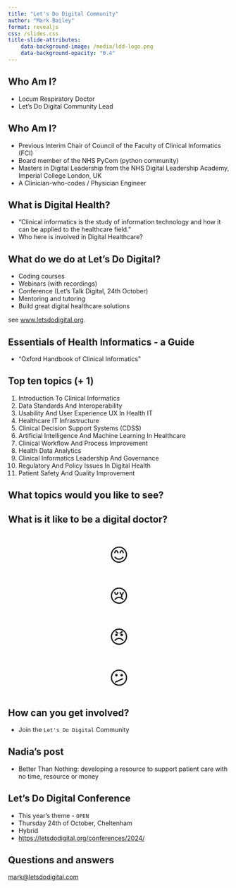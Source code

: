 ```yaml
---
title: "Let's Do Digital Community"
author: "Mark Bailey"
format: revealjs
css: /slides.css
title-slide-attributes:
    data-background-image: /media/ldd-logo.png
    data-background-opacity: "0.4"
---
```


## Who Am I? {background-image="/media/man-on-beach.jpg" background-opacity="0.2"}

* Locum Respiratory Doctor
* Let's Do Digital Community Lead


## Who Am I? {background-image="/media/man-on-beach.jpg" background-opacity="0.2"}

* Previous Interim Chair of Council of the Faculty of Clinical Informatics (FCI)
* Board member of the NHS PyCom (python community)
* Masters in Digital Leadership from the NHS Digital Leadership Academy, Imperial College London, UK
* A Clinician-who-codes / Physician Engineer

## What is Digital Health? {background-image="/media/digital-deconstructed.jpg" background-opacity="0.2"}

* "Clinical informatics is the study of information technology and how it can be applied to the healthcare field."
* Who here is involved in Digital Healthcare?


## What do we do at Let's Do Digital? {background-image="/media/scaffolding.jpg" background-opacity="0.2"}

* Coding courses
* Webinars (with recordings)
* Conference (Let's Talk Digital, 24th October)
* Mentoring and tutoring
* Build great digital healthcare solutions

see [www.letsdodigital.org](www.letsdodigital.org).


## Essentials of Health Informatics - a Guide {background-image="/media/book-flicking-pages.jpg" background-opacity="0.2"}

* "Oxford Handbook of Clinical Informatics"


## Top ten topics (+ 1) {.smaller}

1. Introduction To Clinical Informatics
1. Data Standards And Interoperability
1. Usability And User Experience UX In Health IT
1. Healthcare IT Infrastructure
1. Clinical Decision Support Systems (CDSS)
1. Artificial Intelligence And Machine Learning In Healthcare
1. Clinical Workflow And Process Improvement
1. Health Data Analytics
1. Clinical Informatics Leadership And Governance
1. Regulatory And Policy Issues In Digital Health
1. Patient Safety And Quality Improvement

## What topics would you like to see? {background-image="/media/book-flicking-pages.jpg" background-opacity="0.2"}


## What is it like to be a digital doctor? {background-image="/media/doctor-cartoon.png" background-opacity="0.2"}

```{=html}
<div style="text-align: center; font-size: 3em;">
    <p>😊</p>
    <p>😢</p>
    <p>😠</p>
    <p>😕</p>
</div>
```

## How can you get involved? {background-image="/media/queue-up-spiral-stairs.jpg" background-opacity="0.2"}

* Join the `Let's Do Digital` Community


## Nadia's post {background-image="/media/dinner-party-with-drinks.jpg" background-opacity="0.4"}

* Better Than Nothing: developing a resource to support patient care with no time, resource or money


## Let's Do Digital Conference {background-image="/media/open-sign.jpg" background-opacity="0.2"}

* This year's theme - `OPEN`
* Thursday 24th of October, Cheltenham
* Hybrid
* [https://letsdodigital.org/conferences/2024/](https://letsdodigital.org/conferences/2024/)


## Questions and answers {background-image="/media/question-mark-on-book.jpg" background-opacity="0.5"}

[mark@letsdodigital.com](mailto:mark@letsdodigital.com)



